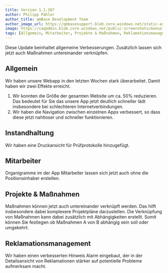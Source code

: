 ---
title: Version 1.1.167
author: Philipp Pähler
author_title: qmBase Development Team
author_image_url: https://qmbasesupport.blob.core.windows.net/static-assets/img/persons/paehler_round.png
image: https://caqadmin.blob.core.windows.net/public-screenshots/manual-screenshots/IdeaCategoryTemplate%202021-10-21%20151116.png
tags: [Allgemein, Mitarbeiter, Projekte & Maßnahmen, Reklamationsmanagement]
---

Diese Update beinhaltet allgemeine Verbesserungen. Zusätzlich lassen sich jetzt auch Maßnahmen untereinander verknüpfen.

<!--truncate-->

## Allgemein

Wir haben unsere Webapp in den letzten Wochen stark überarbeitet. Damit haben wir zwei Effekte erreicht.

1. Wir konnten die Größe der gesamten Website um ca. 50% reduzieren. Das bedeutet für Sie das unsere App jetzt deutlich schneller lädt insbesondere bei schlechteren Internetverbindungen.
2. Wir haben die Navigation zwischen einzelnen Apps verbessert, so dass diese jetzt nahtloser und schneller funktionieren.

## Instandhaltung

Wir haben eine Druckansicht für Prüfprotokolle hinzugefügt.

## Mitarbeiter

Organigramme im der App Mitarbeiter lassen sich jetzt auch ohne die Positionsinhaber erstellen.

## Projekte & Maßnahmen

Maßnahmen können jetzt auch untereinander verknüpft werden. Das hilft insbesondere dabei komplexere Projektpläne darzustellen.
Die Verknüpfung von Maßnahmen kann dabei zusätzlich mit Abhängigkeiten erstellt. Somit können Sie festlegen ob Maßnahmen A von B abhängig sein soll oder umgekehrt.

## Reklamationsmanagement

Wir haben einen verbesserten Hinweis Alarm eingebaut, der in der Detailsansicht von Reklamationen stärker auf potentielle Probleme aufmerksam macht.
